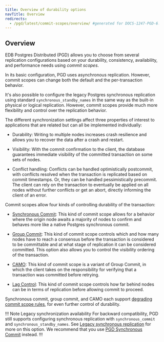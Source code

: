 ```yaml
---
title: Overview of durability options
navTitle: Overview
redirects:
  - /pgd/latest/commit-scopes/overview/ #generated for DOCS-1247-PGD-6.0-Docs
---
```


## Overview

EDB Postgres Distributed (PGD) allows you to choose from several replication
configurations based on your durability, consistency, availability, and
performance needs using *commit scopes*.

In its basic configuration, PGD uses asynchronous replication. However, commit
scopes can change both the default and the per-transaction behavior.

It's also possible to configure the legacy Postgres synchronous replication
using standard `synchronous_standby_names` in the same way as the built-in
physical or logical replication. However, commit scopes provide much more
flexibility and control over the replication behavior.

The different synchronization settings affect three properties of interest
to applications that are related but can all be implemented individually:

-   Durability: Writing to multiple nodes increases crash resilience
    and allows you to recover the data after a crash and restart.

-   Visibility: With the commit confirmation to the client, the database
    guarantees immediate visibility of the committed transaction on some
    sets of nodes.

-   Conflict handling: Conflicts can be handled optimistically
    postcommit, with conflicts resolved when the transaction is replicated
    based on commit timestamps. Or, they can be handled pessimistically
    precommit. The client can rely on the transaction to eventually be
    applied on all nodes without further conflicts or get an abort, directly
    informing the client of an error.

Commit scopes allow four kinds of controlling durability of the transaction:

-   [Synchronous Commit](synchronous_commit): This kind of commit scope allows for a behavior where the origin node awaits a majority of nodes to confirm and behaves more like a native Postgres synchronous commit.

-   [Group Commit](group-commit): This kind of commit scope controls which and how many nodes
    have to reach a consensus before the transaction is considered to be committable
    and at what stage of replication it can be considered committed. This option also
    allows you to control the visibility ordering of the transaction.

-   [CAMO](camo): This kind of commit scope is a variant of Group Commit, in
    which the client takes on the responsibility for verifying that a transaction
    was committed before retrying.

-   [Lag Control](lag-control): This kind of commit scope controls how far behind nodes can 
    be in terms of replication before allowing commit to proceed.

Synchronous commit, group commit, and CAMO each support [degrading commit scope rules](degrading), for even further control of durability.

!!! Note Legacy synchronization availability 
For backward compatibility, PGD still supports configuring synchronous
replication with `synchronous_commit` and `synchronous_standby_names`. See
[Legacy synchronous replication](legacy-sync) for more on this option. We
recommend that you use [PGD Synchronous Commit](synchronous_commit) instead. 
!!!
